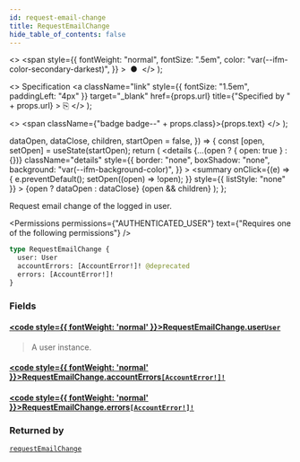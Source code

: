 ```yaml
---
id: request-email-change
title: RequestEmailChange
hide_table_of_contents: false
---
```


  <>
    <span
      style={{
        fontWeight: "normal",
        fontSize: ".5em",
        color: "var(--ifm-color-secondary-darkest)",
      }}
    >
      &nbsp;●&nbsp;
    </span>
  </>
);

  <>
    Specification
    <a
      className="link"
      style={{ fontSize: "1.5em", paddingLeft: "4px" }}
      target="\_blank"
      href={props.url}
      title={"Specified by " + props.url}
    >
      ⎘
    </a>
  </>
);

  <>
    <span className={"badge badge--" + props.class}>{props.text}</span>
  </>
);


  dataOpen,
  dataClose,
  children,
  startOpen = false,
}) => {
  const [open, setOpen] = useState(startOpen);
  return (
    <details
      {...(open ? { open: true } : {})}
      className="details"
      style={{
        border: "none",
        boxShadow: "none",
        background: "var(--ifm-background-color)",
      }}
    >
      <summary
        onClick={(e) => {
          e.preventDefault();
          setOpen((open) => !open);
        }}
        style={{ listStyle: "none" }}
      >
        {open ? dataOpen : dataClose}
      </summary>
      {open && children}
    </details>
  );
};

Request email change of the logged in user.

<Permissions
  permissions={"AUTHENTICATED_USER"}
  text={"Requires one of the following permissions"}
/>

```graphql
type RequestEmailChange {
  user: User
  accountErrors: [AccountError!]! @deprecated
  errors: [AccountError!]!
}
```

### Fields

#### [<code style={{ fontWeight: 'normal' }}>RequestEmailChange.<b>user</b></code>](#)<Bullet />[`User`](../../../api-reference/users/objects/user) <Badge class="secondary" text="object"/>

> A user instance.

#### [<code style={{ fontWeight: 'normal' }}>RequestEmailChange.<b>accountErrors</b></code>](#)<Bullet />[`[AccountError!]!`](../../../api-reference/users/objects/account-error) <Badge class="secondary" text="deprecated"/> <Badge class="secondary" text="non-null"/> <Badge class="secondary" text="object"/>

> <Badge
>   class="warning"
>   text="DEPRECATED: This field will be removed in Saleor 4.0. Use `errors` field instead."
> />

#### [<code style={{ fontWeight: 'normal' }}>RequestEmailChange.<b>errors</b></code>](#)<Bullet />[`[AccountError!]!`](../../../api-reference/users/objects/account-error) <Badge class="secondary" text="non-null"/> <Badge class="secondary" text="object"/>

>

### Returned by

[`requestEmailChange`](../../../api-reference/users/mutations/request-email-change) <Badge class="secondary" text="mutation"/>

